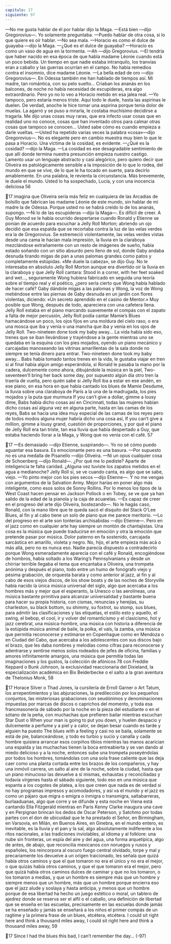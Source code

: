```yaml
---
capitulo: 17
siguiente: 97
---
```


—No me gusta hablar de él por hablar dijo la Maga.
—Está bien —dijo Gregorovius—. Yo solamente preguntaba.
—Puedo hablar de otra cosa, si lo que quiere es oír hablar.
—No sea mala.
—Horacio es como el dulce de guayaba —dijo la Maga.
—¿Qué es el dulce de guayaba?
—Horacio es como un vaso de agua en la tormenta.
—Ah —dijo Gregorovius.
—El tendría que haber nacido en esa época de que habla madame Léonie
cuando está un poco bebida. Un tiempo en que nadie estaba intranquilo, los
tranvías eran a caballo y las guerras ocurrían en el campo. No había remedios
contra el insomnio, dice madame Léonie.
—La bella edad de oro —dijo Gregorovius—. En Odessa también me han
hablado de tiempos así. Mi madre, tan romántica, con su pelo suelto... Criaban
los ananás en los balcones, de noche no había necesidad de escupideras, era algo
extraordinario. Pero yo no lo veo a Horacio metido en esa jalea real.
—Yo tampoco, pero estaría menos triste. Aquí todo le duele, hasta las
aspirinas le duelen. De verdad, anoche le hice tomar una aspirina porque tenía
dolor de muelas. La agarró y se puso a mirarla, le costaba muchísimo decidirse a
tragarla. Me dijo unas cosas muy raras, que era infecto usar cosas que en realidad
uno no conoce, cosas que han inventado otros para calmar otras cosas que
tampoco se conocen... Usted sabe cómo es cuando empieza a darle vueltas.
—Usted ha repetido varias veces la palabra «cosa»—dijo Gregorovius—. No
es elegante pero en cambio muestra muy bien lo que le pasa a Horacio. Una
víctima de la cosidad, es evidente.
—¿Qué es la cosidad? —dijo la Maga.
—La cosidad es ese desagradable sentimiento de que allí donde termina
nuestra presunción empieza nuestro castigo.
Lamento usar un lenguaje abstracto y casi alegórico, pero quiero decir que
Oliveira es patológicamente sensible a la imposición de lo que lo rodea, del
mundo en que se vive, de lo que le ha tocado en suerte, para decirlo
amablemente. En una palabra, le revienta la circunstancia. Más brevemente, le
duele el mundo. Usted lo ha sospechado, Lucía, y con una inocencia deliciosa
56

17
imagina que Oliveira sería más feliz en cualquiera de las Arcadias de bolsillo que
fabrican las madame Léonie de este mundo, sin hablar de mi madre la de
Odessa. Porque usted no se habrá creído lo de los ananás, supongo.
—Ni lo de las escupideras —dijo la Maga—. Es difícil de creer.
A Guy Monod se le había ocurrido despertarse cuando Ronald y Etienne se
ponían de acuerdo para escuchar a Jelly Roll Morton; abriendo un ojo decidió
que esa espalda que se recortaba contra la luz de las velas verdes era la de
Gregorovius. Se estremeció violentamente, las velas verdes vistas desde una
cama le hacían mala impresión, la lluvia en la claraboya mezclándose
extrañamente con un resto de imágenes de sueño, había estado soñando con un
sitio absurdo pero lleno de sol, donde Gaby andaba desnuda tirando migas de
pan a unas palomas grandes como patos y completamente estúpidas. «Me duele
la cabeza», se dijo Guy. No le interesaba en absoluto Jelly Roll Morton aunque
era divertido oír la lluvia en la claraboya y que Jelly Roll cantara: Stood in a correr,
with her feet soaked and wet..., seguramente Wong hubiera fabricado en seguida
una teoría sobre el tiempo real y el poético, ¿pero sería cierto que Wong había
hablado de hacer café? Gaby dándole migas a las palomas y Wong, la voz de
Wong metiéndose entre las piernas de Gaby desnuda en un jardín con flores
violentas, diciendo: «Un secreto aprendido en el casino de Mentor.» Muy posible
que Wong, después de todo, apareciera con una cafetera llena.
Jelly Roll estaba en el piano marcando suavemente el compás con el zapato a
falta de mejor percusión, Jelly Roll podía cantar Mamie’s Blues hamacándose un
poco, los ojos fijos en una moldura del cielo raso, o era una mosca que iba y venía
o una mancha que iba y venía en los ojos de Jelly Roll. Two-nineteen done took my
baby away... La vida había sido eso, trenes que se iban llevándose y trayéndose a
la gente mientras uno se quedaba en la esquina con los pies mojados, oyendo un
piano mecánico y carcajadas manoseando las vitrinas amarillentas de la sala
donde no siempre se tenía dinero para entrar. Two-nineteen done took my baby
away... Babs había tomado tantos trenes en la vida, le gustaba viajar en tren si al
final había algún amigo esperándola, si Ronald le pasaba la mano por la cadera,
dulcemente como ahora, dibujándole la música en la piel, Two-seventeen’ll bring
her back some day, por supuesto algún día otro tren la traería de vuelta, pero quién
sabe si Jelly Roll iba a estar en ese andén, en ese piano, en esa hora en que había
cantado los blues de Mamie Desdume, la lluvia sobre una claraboya de París a la
una de la madrugada, los pies mojados y la puta que murmura If you can’t give a
dollar, gimme a lousy dime, Babs había dicho cosas así en Cincinnati, todas las
mujeres habían dicho cosas así alguna vez en alguna parte, hasta en las camas de
los reyes, Babs se hacía una idea muy especial de las camas de los reyes pero de
todos modos alguna mujer habría dicho una cosa así, If you can’t give a million,
gimme a lousy grand, cuestión de proporciones, y por qué el piano de Jelly Roll era
tan triste, tan esa lluvia que había despertado a Guy, que estaba haciendo llorar a
la Maga, y Wong que no venía con el café.
57

17
—Es demasiado —dijo Etienne, suspirando—. Yo no sé cómo puedo aguantar
esa basura. Es emocionante pero es una basura.
—Por supuesto no es una medalla de Pisanello —dijo Oliveira.
—Ni un opus cualquier cosa de Schoenberg —dijo Ronald—. ¿Por qué me lo
pediste? Aparte de inteligencia te falta caridad. ¿Alguna vez tuviste los zapatos
metidos en el agua a medianoche? Jelly Roll sí, se ve cuando canta, es algo que se
sabe, viejo.
—Yo pinto mejor con los pies secos —dijo Etienne—. Y no me vengas con
argumentos de la Salvation Army. Mejor harías en poner algo más inteligente,
como esos solos de Sonny Rollins. Por lo menos los tipos de la West Coast hacen
pensar en Jackson Pollock o en Tobey, se ve que ya han salido de la edad de la
pianola y la caja de acuarelas.
—Es capaz de creer en el progreso del arte dijo Oliveira, bostezando—. No le
hagás caso, Ronald, con la mano libre que te queda sacó el disquito del Stack
O’Lee Blues, al fin y al cabo tiene un solo de piano que me parece meritorio.
—Lo del progreso en el arte son tonterías archisabidas —dijo Etienne—. Pero
en el jazz como en cualquier arte hay siempre un montón de chantajistas. Una
cosa es la música que puede traducirse en emoción y otra la emoción que
pretende pasar por música. Dolor paterno en fa sostenido, carcajada sarcástica en
amarillo, violeta y negro. No, hijo, el arte empieza más acá o más allá, pero no es
nunca eso.
Nadie parecía dispuesto a contradecirlo porque Wong esmeradamente
aparecía con el café y Ronald, encogiéndose de hombros, había soltado a los
Waring’s Pennsylvanians y desde un chirriar terrible llegaba el tema que
encantaba a Oliveira, una trompeta anónima y después el piano, todo entre un
humo de fonógrafo viejo y pésima grabación, de orquesta barata y como anterior
al jazz, al fin y al cabo de esos viejos discos, de los show boats y de las noches de
Storyville había nacido la única música universal del siglo, algo que acercaba a
los hombres más y mejor que el esperanto, la Unesco o las aerolíneas, una música
bastante primitiva para alcanzar universalidad y bastante buena para hacer su
propia historia, con cismas, renuncias y herejías, su charleston, su black bottom,
su shimmy, su foxtrot, su stomp, sus blues, para admitir las clasificaciones y las
etiquetas, el estilo esto y aquello, el swing, el bebop, el cool, ir y volver del
romanticismo y el clasicismo, hot y jazz cerebral, una música-hombre, una
música con historia a diferencia de la estúpida música animal de baile, la polka,
el vals, la zamba, una música que permitía reconocerse y estimarse en
Copenhague como en Mendoza o en Ciudad del Cabo, que acercaba a los
adolescentes con sus discos bajo el brazo, que les daba nombres y melodías como
cifras para reconocerse y adentrarse y sentirse menos solos rodeados de jefes de
oficina, familias y amores infinitamente amargos, una música que permitía todas
las imaginaciones y los gustos, la colección de afónicos 78 con Freddie Keppard o
Bunk Johnson, la exclusividad reaccionaria del Dixieland, la especialización
académica en Bix Beiderbecke o el salto a la gran aventura de Thelonius Monk,
58

17
Horace Silver o Thad Jones, la cursilería de Erroll Garner o Art Tatum, los
arrepentimientos y las abjuraciones, la predilección por los pequeños conjuntos,
las misteriosas grabaciones con seudónimos y denominaciones impuestas por
marcas de discos o caprichos del momento, y toda esa francmasonería de sábado
por la noche en la pieza del estudiante o en el sótano de la peña, con muchachas
que prefieren bailar mientras escuchan Star Dust o When your man is going to put
you down, y huelen despacio y dulcemente a perfume y a piel y a calor, se dejan
besar cuando es tarde y alguien ha puesto The blues with a feeling y casi no se
baila, solamente se está de pie, balanceándose, y todo es turbio y sucio y canalla
y cada hombre quisiera arrancar esos corpiños tibios mientras las manos
acarician una espalda y las muchachas tienen la boca entreabierta y se van dando
al miedo delicioso y a la noche, entonces sube una trompeta poseyéndolas por
todos los hombres, tomándolas con una sola frase caliente que las deja caer como
una planta cortada entre los brazos de los compañeros, y hay una inmóvil
carrera, un salto al aire de la noche, sobre la ciudad, hasta que un piano
minucioso las devuelve a sí mismas, exhaustas y reconciliadas y todavía vírgenes
hasta el sábado siguiente, todo eso en una música que espanta a los cogotes de
platea, a los que creen que nada es de verdad si no hay programas impresos y
acomodadores, y así va el mundo y el jazz es como un pájaro que migra o emigra
o inmigra o transmigra, saltabarreras, burlaaduanas, algo que corre y se difunde
y esta noche en Viena está cantando Ella Fitzgerald mientras en París Kenny
Clarke inaugura una cave y en Perpignan brincan los dedos de Oscar Peterson, y
Satchmo por todas partes con el don de ubicuidad que le ha prestado el Señor, en
Birmingham, en Varsovia, en Milán, en Buenos Aires, en Ginebra, en el mundo
entero, es inevitable, es la lluvia y el pan y la sal, algo absolutamente indiferente
a los ritos nacionales, a las tradiciones inviolables, al idioma y al folklore: una
nube sin fronteras, un espía del aire y del agua, una forma arquetípica, algo de
antes, de abajo, que reconcilia mexicanos con noruegos y rusos y españoles, los
reincorpora al oscuro fuego central olvidado, torpe y mal y precariamente los
devuelve a un origen traicionado, les señala que quizá había otros caminos y que
el que tomaron no era el único y no era el mejor, o que quizás había otros
caminos, y que el que tomaron era el mejor, pero que quizá había otros caminos
dulces de caminar y que no los tomaron, o los tomaron a medias, y que un
hombre es siempre más que un hombre y siempre menos que un hombre, más
que un hombre porque encierra eso que el jazz alude y soslaya y hasta anticipa, y
menos que un hombre porque de esa libertad ha hecho un juego estético o moral,
un tablero de ajedrez donde se reserva ser el alfil o el caballo, una definición de
libertad que se enseña en las escuelas, precisamente en las escuelas donde jamás
se ha enseñado y jamás se enseñará a los niños el primer compás de un ragtime y
la primera frase de un blues, etcétera, etcétera.
I could sit right here and think a thousand miles away,
I could sit right here and think a thousand miles away,
59

17
Since I had the blues this bad, I can’t remember the day...
(-97)
